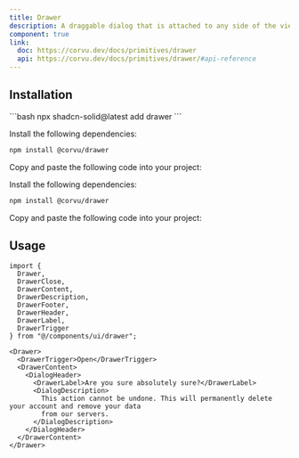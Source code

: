 ```yaml
---
title: Drawer
description: A draggable dialog that is attached to any side of the viewport.
component: true
link:
  doc: https://corvu.dev/docs/primitives/drawer
  api: https://corvu.dev/docs/primitives/drawer/#api-reference
---
```



<ComponentPreview name="drawer-demo" code={DemoCode} client:only="solid-js" />

## Installation

<ComponentInstallation client:only="solid-js">

<Fragment slot="cli">
```bash
npx shadcn-solid@latest add drawer
```
</Fragment>

<Step slot="tw">

<StepItem>Install the following dependencies:</StepItem>
```bash
npm install @corvu/drawer
```

<StepItem>Copy and paste the following code into your project:</StepItem>
<RawCode code={TwRawCode} client:only="solid-js" />

</Step>

<Step slot="uno">

<StepItem>Install the following dependencies:</StepItem>
```bash
npm install @corvu/drawer
```

<StepItem>Copy and paste the following code into your project:</StepItem>
<RawCode code={UnoRawCode} client:only="solid-js" />

</Step>

</ComponentInstallation>

## Usage

```tsx
import {
  Drawer,
  DrawerClose,
  DrawerContent,
  DrawerDescription,
  DrawerFooter,
  DrawerHeader,
  DrawerLabel,
  DrawerTrigger
} from "@/components/ui/drawer";
```

```tsx
<Drawer>
  <DrawerTrigger>Open</DrawerTrigger>
  <DrawerContent>
    <DialogHeader>
      <DrawerLabel>Are you sure absolutely sure?</DrawerLabel>
      <DialogDescription>
        This action cannot be undone. This will permanently delete your account and remove your data
        from our servers.
      </DialogDescription>
    </DialogHeader>
  </DrawerContent>
</Drawer>
```

